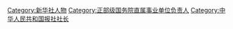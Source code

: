 [[Category:新华社人物|Category:新华社人物]]
[[Category:正部级国务院直属事业单位负责人|Category:正部级国务院直属事业单位负责人]]
[[Category:中华人民共和国报社社长|Category:中华人民共和国报社社长]]